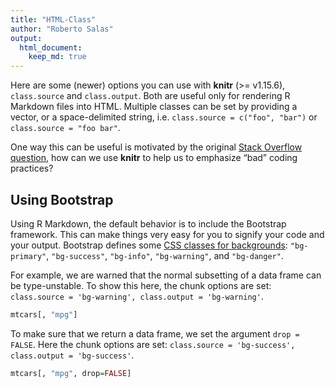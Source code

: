 ```yaml
---
title: "HTML-Class"
author: "Roberto Salas"
output:
  html_document:
    keep_md: true
---
```


Here are some (newer) options you can use with **knitr** (>= v1.15.6), `class.source` and `class.output`. Both are useful only for rendering R Markdown files into HTML. Multiple classes can be set by providing a vector, or a space-delimited string, i.e. `class.source = c("foo", "bar")` or `class.source = "foo bar"`.

One way this can be useful is motivated by the original [Stack Overflow question](http://stackoverflow.com/q/41030477/559676), how can we use **knitr** to help us to emphasize "bad" coding practices?

## Using Bootstrap

Using R Markdown, the default behavior is to include the Bootstrap framework. This can make things very easy for you to signify your code and your output. Bootstrap defines some [CSS classes for backgrounds](http://getbootstrap.com/css/#helper-classes-backgrounds): `"bg-primary"`, `"bg-success"`, `"bg-info"`, `"bg-warning"`, and `"bg-danger"`.

For example, we are warned that the normal subsetting of a data frame can be type-unstable. To show this here,  the chunk options are set: `class.source = 'bg-warning', class.output = 'bg-warning'`.

```r
mtcars[, "mpg"]
```

To make sure that we return a data frame, we set the argument `drop = FALSE`. Here the chunk options are set: `class.source = 'bg-success', class.output = 'bg-success'`.

```r
mtcars[, "mpg", drop=FALSE]
```

